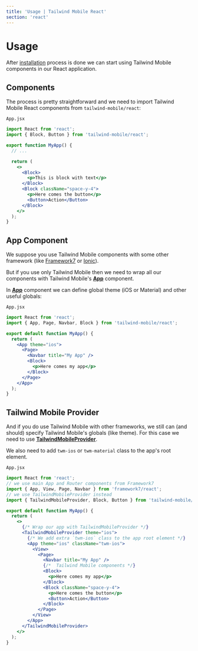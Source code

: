 ```yaml
---
title: 'Usage | Tailwind Mobile React'
section: 'react'
---
```


# Usage

After [installation](/react/installation) process is done we can start using Tailwind Mobile components in our React application.

## Components

The process is pretty straightforward and we need to import Tailwind Mobile React components from `tailwind-mobile/react`:

`App.jsx`

```jsx
import React from 'react';
import { Block, Button } from 'tailwind-mobile/react';

export function MyApp() {
  // ...

  return (
    <>
      <Block>
        <p>This is block with text</p>
      </Block>
      <Block className="space-y-4">
        <p>Here comes the button</p>
        <Button>Action</Button>
      </Block>
    </>
  );
}
```

## App Component

We suppose you use Tailwind Mobile components with some other framework (like [Framework7](https://framework7.io) or [Ionic](https://ionicframework.com)).

But if you use only Tailwind Mobile then we need to wrap all our components with Tailwind Mobile's **[App](/react/app)** component.

In **[App](/react/app)** component we can define global theme (iOS or Material) and other useful globals:

`App.jsx`

```jsx
import React from 'react';
import { App, Page, Navbar, Block } from 'tailwind-mobile/react';

export default function MyApp() {
  return (
    <App theme="ios">
      <Page>
        <Navbar title="My App" />
        <Block>
          <p>Here comes my app</p>
        </Block>
      </Page>
    </App>
  );
}
```

## Tailwind Mobile Provider

And if you do use Tailwind Mobile with other frameworks, we still can (and should) specify Tailwind Mobile's globals (like theme). For this case we need to use **[TailwindMobileProvider](/react/tailwind-mobile-provider)**.

We also need to add `twm-ios` or `twm-material` class to the app's root element.

`App.jsx`

```jsx
import React from 'react';
// we use main App and Router components from Framework7
import { App, View, Page, Navbar } from 'framework7/react';
// we use TailwindMobileProvider instead
import { TailwindMobileProvider, Block, Button } from 'tailwind-mobile/react';

export default function MyApp() {
  return (
    <>
      {/* Wrap our app with TailwindMobileProvider */}
      <TailwindMobileProvider theme="ios">
        {/* We add extra `twm-ios` class to the app root element */}
        <App theme="ios" className="twm-ios">
          <View>
            <Page>
              <Navbar title="My App" />
              {/*  Tailwind Mobile components */}
              <Block>
                <p>Here comes my app</p>
              </Block>
              <Block className="space-y-4">
                <p>Here comes the button</p>
                <Button>Action</Button>
              </Block>
            </Page>
          </View>
        </App>
      </TailwindMobileProvider>
    </>
  );
}
```
